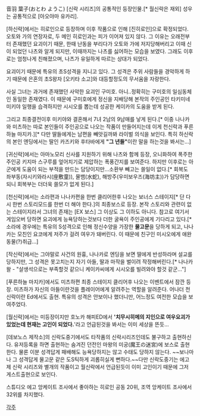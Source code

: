 音羽 葉子(おとわ ようこ)
[신락 시리즈]의 공통적인 등장인물.[* 월신락은 재외]
성우는 공통적으로 [아오야마 유카리].

[하신락]에서는 히로인으로 등장하며 이후 작품으로 인해 [진히로인]으로 확정되었다.
오토와 가의 연장자로, 두 메인 히로인과는 피가 이어져 있지 않다. 그 이유는 오래전부터 존재했던 요괴이기 때문, 한때 난동을 부리다가 오토와 가에 저지당해버리고 이때 신이 되었던 나츠와 알게 되지만, 이때까지는 나츠를 싫어하는 모습을 보였다. 그래도 이후로는 엄청나게 친해졌으며, 나츠가 유일하게 따르는 상대가 되었다.

요괴이기 때문에 특유의 초S성격을 지니고 있다. 그 성격은 주위 사람들을 경악하게 하기 때문에 은혼의 초S왕자 [오키타 소고]와 대등할정도의 무서움을 자랑한다.

사실 그녀는 과거에 존재했던 사악한 요괴인 구미호. 아니..정확히는 구미호의 일심동체인 동일한 존재였다. 이 때문에 구미호에게 정신을 지배당해 본작의 주인공인 타키미네 미키야 일행을 습격하지만 시시오를 뽑는데 성공한 케이카의 도움을 받게 된다.

그리고 최종결전이후 미키야와 결혼해서 7녀 2남의 9남매를 낳게 된다.[* 이중 나나카와 미츠하는 따로 본인들이 주인공으로 나오는 작품이 만들어지는데 이게 천신락과 푸른 하늘 마지카.][* 다만 딸들에게는 남편을 빼앗길까봐 라이벌 의식을 보인다. 특히 하신락의 본인 엔딩에서는 딸인 카즈키와 후타바에게 '''"그 년들"'''이란 말을 하는것을 봐서는...]

[귀신락]에서는 아마노모리 신사를 지원하기 위해 나츠와 함께 등장, 오니화하여 폭주한 주인공 키지마 스구루를 엎어치기로 제압하는 폭풍간지를 보여준다. 하지만 이후로는 아군에게 도움이 되는 부적을 만드는 담당이지만...소환부 빼고는 쓸일이 없다.[* 회복도 좌부동(자시키와라시(座敷童)), 물뱀(水蛇), 해방주(우미보우즈(海坊主))가 담당하면 되니 회복부는 더더욱 쓸모가 없게 된다.]

[천신락]에서는 소라편과 나나카편을 한번 클리어한후 나오는 보너스 스테이지[* 단 다시 한번 스토리모드를 한번 더 해야 한다.]의 최종보스로 등장. 본작 스토리와 관련이 없는 스테이지라서 그녀의 존재는 [EX 보스] 그 이상도 그 이하도 아니다. 참고로 여기서 게임오버 당하면 요괴에게 능욕당하는것보다 더한 굴욕이 주인공에게 기다리고 있다.[* 소라에 경우에는 특유의 S성격으로 인해 정신수양을 가장한 '''물고문'''을 당하게 되고, 나나카는 모친인 요코에게 저주가 걸려 여우가 돼버린다. 이 때문에 친구인 미시오에게 애완동물(?)취급...]

[작신락]에서는 그야말로 사건의 원흉, 나나카로 엔딩을 보면 딸에게 반성하라며 설교를 당하지만, 그 성격은 못고치는지 자기 아들, 딸과 마작을 벌이려 작정해버린다.[* 나나카 왈 - "살생석으로는 부족할것 같으니 케이카씨에게 시시오를 빌려와야 할것 같군..."]

[푸른하늘 마지카]에서도 미츠하편 최종 스테이지 클리어후 나오는 이벤트에서 잠깐 등장. 미츠하가 자신의 아들이란것을 플레이어에게 알려주는 역할을 알려준다. 어나더 천신락이란 Ed에서도 출현. 특유의 성격은 안보이나 했더니만, 어느정도 여전한 모습을 보여주었다.

[월신락]에서는 미등장이지만 호노카 해피ED에서 ''''치무시히메의 지인으로 여우요괴가 있었는데 현재는 고인이 되었다.''''라고 언급된것을 봐서는 이미 세상을 뜬듯...

[데보노스 제작소]의 신락도중기에서도 타작품의 신락시리즈인데도 불구하고 출현하신다. 유저등록을 하면 출현하는 숨겨진 던전인 마왕의 미궁(魔王の迷宮)에 보스로 출현한다. 물론 이분 성격답게 패배해도 능욕당하지는 않고 수태도 당하지 않는다. ~~보나마나 그 성격답게 물고문 같은 도S틱하게 괴롭히실게 뻔하다.~~다만 신락도중기는 에고제 신락 시리즈와 별개의 작품이고 월신락에서 언급된듯이 이미 고인이기 때문에 그저 게스트출현으로 보인다.

스튜디오 에고 앙케이트 조사에서 좋아하는 히로인 공동 20위, 조역 앙케이트 조사에서 32위를 차지했다.

[[각주]]
